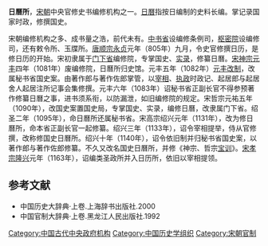 '''日曆所'''，[[宋朝|宋朝]]中央官修史书编修机构之一。[[日曆_(史書)|日曆]]指按日编制的史料长编。掌记录国家时政，修撰国史。

宋朝编修机构之多、成书量之浩，前代未有。[[中书省|中书省]]设编修条例司，[[枢密院|枢密院]]设编修司，还有敕令所、玉牒所。[[唐顺宗|唐顺宗]][[永貞_(唐朝)|永贞]]元年（805年）九月，令史官修撰日历，是修日历的开始。宋初隶属于[[门下省|门下省]]编修院，专掌国史、[[实录|实录]]，修纂日曆。[[宋神宗|宋神宗]][[元丰_(北宋)|元丰]]四年（1081年）废编修院，日曆所归史馆。元丰五年（1082年）[[元丰改制|元丰改制]]，改属秘书省国史案。由著作郎与著作佐郎掌管，以[[宰相|宰相]]、[[执政|执政]]时政记、起居郎与起居舍人起居注所记事会集修撰。元丰六年（1083年）诏秘书省正副长官不得参预著作修纂日曆之事，进书须系衔，以防漏泄，如旧编修院的规定。宋哲宗元祐五年（1090年），改国史案置国史局，专掌国史、实录，编修日曆，改隶属门下省。绍圣二年（1095年），命日曆所还属秘书省。宋高宗绍兴元年（1131年），改为修日曆所，命本省正副长官一起修纂。绍兴三年（1133年），诏令宰相提举，侍从官修撰，改称修国史日曆所。绍兴十年（1140年），诏令依旧制并归秘书省国史案，以著作郎与著作佐郎修纂。不久又改名国史日曆所，并修《神宗、哲宗[[宝训|宝训]]》。[[宋孝宗|宋孝宗]][[隆兴|隆兴]]元年（1163年），诏编类圣政所并入日历所，依旧以宰相提领。

== 参考文献 ==
* 中国历史大辞典·上卷.上海辞书出版社.2000
* 中国官制大辞典·上卷.黑龙江人民出版社.1992

{{宋代修史制度}}
{{DEFAULTSORT:R}}
[[Category:中国古代中央政府机构|Category:中国古代中央政府机构]]
[[Category:中国历史学组织|Category:中国历史学组织]]
[[Category:宋朝官制|Category:宋朝官制]]